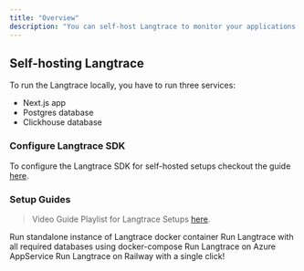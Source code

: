 ```yaml
---
title: "Overview"
description: "You can self-host Langtrace to monitor your applications. This guide will help you set up Langtrace on your own infrastructure."
---
```


## Self-hosting Langtrace

To run the Langtrace locally, you have to run three services:

- Next.js app
- Postgres database
- Clickhouse database

### Configure Langtrace SDK

To configure the Langtrace SDK for self-hosted setups checkout the guide [here](/hosting/using_local_setup).

### Setup Guides

> Video Guide Playlist for Langtrace Setups [here](https://www.youtube.com/playlist?list=PL1oUBNzZiq8cfdHvJJ5YN5qO4P_6uA6CP).

<CardGroup cols={2}>
	<Card
		title="Docker"
		icon="docker"
		href="/hosting/hosting_options/docker-standalone"
	>
		Run standalone instance of Langtrace docker container
	</Card>
	<Card
		title="Docker Compose"
		icon="container-storage"
		href="/hosting/hosting_options/docker-compose"
	>
		Run Langtrace with all required databases using docker-compose
	</Card>
	<Card title="Azure" icon="windows" href="/hosting/hosting_options/azure">
		Run Langtrace on Azure AppService
	</Card>
	<Card title="Railway" icon="train" href="/hosting/hosting_options/railway">
		Run Langtrace on Railway with a single click!
	</Card>
</CardGroup>
